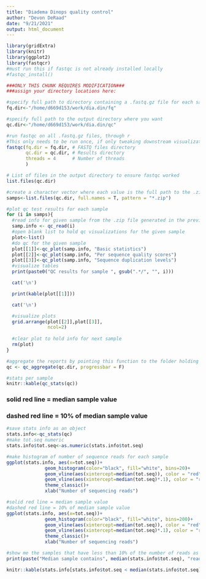 ```yaml
---
title: "Diadema Dinops quality control"
author: "Devon DeRaad"
date: "9/21/2021"
output: html_document
---
```


```r
library(gridExtra)
library(knitr)
library(ggplot2)
library(fastqcr)
#must run this if fastqc is not already installed locally
#fastqc_install()
```

```r
###ONLY THIS CHUNK REQUIRES MODIFICATION###
###assign your directory locations here:

#specify full path to directory containing a .fastq.gz file for each sample
fq.dir<-"/home/d669d153/work/dia.din/fq"

#specify full path to the output directory where you want 
qc.dir<-"/home/d669d153/work/dia.din/qc"
```

```r
#run fastqc on all .fastq.gz files, through r
#This only needs to be run once, if only tweaking downstream visualizations, you can comment out this step
fastqc(fq.dir = fq.dir, # FASTQ files directory
       qc.dir = qc.dir, # Results directory
       threads = 4      # Number of threads
       )
```

```r
# List of files in the output directory to ensure fastqc worked
list.files(qc.dir)

#create a character vector where each value is the full path to the .zip created by fastqc() for a given sample
samps<-list.files(qc.dir, full.names = T, pattern = "*.zip")

#plot qc test results for each sample
for (i in samps){
  #read info for given sample from the .zip file generated in the previous step
  samp.info <- qc_read(i)
  #open blank list to hold qc visualizations for the given sample
  plot<-list()
  #do qc for the given sample
  plot[[1]]<-qc_plot(samp.info, "Basic statistics")
  plot[[2]]<-qc_plot(samp.info, "Per sequence quality scores")
  plot[[3]]<-qc_plot(samp.info, "Sequence duplication levels")
  #visualize tables
  print(paste0("QC results for sample ", gsub(".*/", "", i)))

  cat('\n')

  print(kable(plot[[1]]))

  cat('\n')

  #visualize plots
  grid.arrange(plot[[2]],plot[[3]],
               ncol=2)
  
  #clear plot to hold info for next sample
  rm(plot)
}
```

```r
#aggregate the reports by pointing this function to the folder holding output of fastqc()
qc <- qc_aggregate(qc.dir, progressbar = F)

#stats per sample
knitr::kable(qc_stats(qc))
```

### solid red line = median sample value
### dashed red line = 10% of median sample value

```r
#save stats info as an object
stats.info<-qc_stats(qc)
#make tot.seq numeric
stats.info$tot.seq<-as.numeric(stats.info$tot.seq)

#make histogram of number of sequence reads for each sample
ggplot(stats.info, aes(x=tot.seq))+
              geom_histogram(color="black", fill="white", bins=20)+
              geom_vline(aes(xintercept=median(tot.seq)), color = "red")+
              geom_vline(aes(xintercept=median(tot.seq)*.1), color = "red", lty=14)+
              theme_classic()+
              xlab("Number of sequencing reads")

#solid red line = median sample value
#dashed red line = 10% of median sample value
ggplot(stats.info, aes(x=tot.seq))+
              geom_histogram(color="black", fill="white", bins=200)+
              geom_vline(aes(xintercept=median(tot.seq)), color = "red")+
              geom_vline(aes(xintercept=median(tot.seq)*.1), color = "red", lty=14)+
              theme_classic()+
              xlab("Number of sequencing reads")

#show me the samples that have less than 10% of the number of reads as the median sample from this experiment (these should be dropped immediately)
print(paste("Median sample contains", median(stats.info$tot.seq), "reads. The following samples contain less than", median(stats.info$tot.seq)*.1, "reads (10% of the median), and should likely be dropped"))

knitr::kable(stats.info[stats.info$tot.seq < median(stats.info$tot.seq)*.1,])
```

